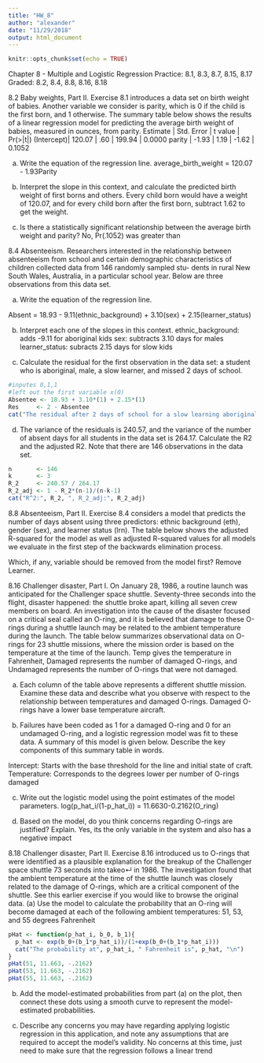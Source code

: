 ```yaml
---
title: "HW_8"
author: "alexander"
date: "11/29/2018"
output: html_document
---
```




```r
knitr::opts_chunk$set(echo = TRUE)
```


Chapter 8 - Multiple and Logistic Regression
Practice: 8.1, 8.3, 8.7, 8.15, 8.17
Graded: 8.2, 8.4, 8.8, 8.16, 8.18

8.2 Baby weights, Part II. Exercise 8.1 introduces a data set on birth weight of babies. Another variable we consider is parity, which is 0 if the child is the first born, and 1 otherwise. The summary table below shows the results of a linear regression model for predicting the average birth weight of babies, measured in ounces, from parity.
                Estimate  | Std. Error | t value  | Pr(>|t|)
(Intercept)|     120.07   |  .60       | 199.94   | 0.0000
parity     |      -1.93   |  1.19      | -1.62    | 0.1052

(a) Write the equation of the regression line.
average_birth_weight = 120.07 - 1.93Parity

(b) Interpret the slope in this context, and calculate the predicted birth weight of first borns and
others.
Every child born would have a weight of 120.07, and for every child born after the first born, subtract 1.62 to get the weight.

(c) Is there a statistically significant relationship between the average birth weight and parity?
No, Pr(.1052) was greater than 

8.4 Absenteeism. Researchers interested in the relationship between absenteeism from school and certain demographic characteristics of children collected data from 146 randomly sampled stu- dents in rural New South Wales, Australia, in a particular school year. Below are three observations from this data set.

(a) Write the equation of the regression line.

Absent = 18.93 - 9.11(ethnic_background) + 3.10(sex) + 2.15(learner_status)

(b) Interpret each one of the slopes in this context.
ethnic_background: adds -9.11 for aboriginal kids
sex: subtracts 3.10 days for males 
learner_status: subracts 2.15 days for slow kids

(c) Calculate the residual for the first observation in the data set: a student who is aboriginal, male, a slow learner, and missed 2 days of school.
```r
#inputes 0,1,1
#left out the first variable x(0)
Absentee <- 18.93 + 3.10*(1) + 2.15*(1)
Res     <- 2 - Absentee
cat("The residual after 2 days of school for a slow learning aboriginal male: ", abs(Res), "days")
```
(d) The variance of the residuals is 240.57, and the variance of the number of absent days for all students in the data set is 264.17. Calculate the R2 and the adjusted R2. Note that there are 146 observations in the data set.
```r
n       <- 146
k       <- 3
R_2     <- 240.57 / 264.17
R_2_adj <- 1 - R_2*(n-1)/(n-k-1)
cat("R^2:", R_2, ", R_2_adj:", R_2_adj)
```

8.8 Absenteeism, Part II. Exercise 8.4 considers a model that predicts the number of days absent using three predictors: ethnic background (eth), gender (sex), and learner status (lrn). The table below shows the adjusted R-squared for the model as well as adjusted R-squared values for all models we evaluate in the first step of the backwards elimination process.

Which, if any, variable should be removed from the model first?
Remove Learner.

8.16
Challenger disaster, Part I. On January 28, 1986, a routine launch was anticipated for the Challenger space shuttle. Seventy-three seconds into the flight, disaster happened: the shuttle broke apart, killing all seven crew members on board. An investigation into the cause of the disaster focused on a critical seal called an O-ring, and it is believed that damage to these O-rings during a shuttle launch may be related to the ambient temperature during the launch. The table below summarizes observational data on O-rings for 23 shuttle missions, where the mission order is based on the temperature at the time of the launch. Temp gives the temperature in Fahrenheit, Damaged represents the number of damaged O-rings, and Undamaged represents the number of O-rings that were not damaged.

(a) Each column of the table above represents a different shuttle mission. Examine these data and describe what you observe with respect to the relationship between temperatures and damaged O-rings.
Damaged O-rings have a lower base temperature aircraft.

(b) Failures have been coded as 1 for a damaged O-ring and 0 for an undamaged O-ring, and a logistic regression model was fit to these data. A summary of this model is given below. Describe the key components of this summary table in words.

Intercept: Starts with the base threshold for the line and initial state of craft.
Temperature: Corresponds to the degrees lower per number of O-rings damaged

(c) Write out the logistic model using the point estimates of the model parameters.
log(p_hat_i/(1-p_hat_i)) = 11.6630-0.2162(O_ring)

(d) Based on the model, do you think concerns regarding O-rings are justified? Explain.
Yes, its the only variable in the system and also has a negative impact

8.18
Challenger disaster, Part II. Exercise 8.16 introduced us to O-rings that were identified as a plausible explanation for the breakup of the Challenger space shuttle 73 seconds into takeo↵ in 1986. The investigation found that the ambient temperature at the time of the shuttle launch was closely related to the damage of O-rings, which are a critical component of the shuttle. See this earlier exercise if you would like to browse the original data.
(a) Use the model to calculate the probability that an O-ring will become damaged at each of the following ambient temperatures: 51, 53, and 55 degrees Fahrenheit
```r
pHat <- function(p_hat_i, b_0, b_1){
  p_hat <- exp(b_0+(b_1*p_hat_i))/(1+exp(b_0+(b_1*p_hat_i)))
  cat("The probability at", p_hat_i, " Fahrenheit is", p_hat, "\n")
}
pHat(51, 11.663, -.2162)
pHat(53, 11.663, -.2162)
pHat(55, 11.663, -.2162)
```

(b) Add the model-estimated probabilities from part (a) on the plot, then connect these dots using a smooth curve to represent the model-estimated probabilities.

(c) Describe any concerns you may have regarding applying logistic regression in this application, and note any assumptions that are required to accept the model’s validity.
No concerns at this time, just need to make sure that the regression follows a linear trend